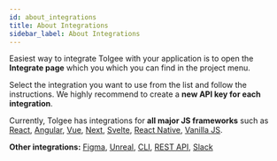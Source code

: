 ---
id: about_integrations
title: About Integrations
sidebar_label: About Integrations
---


Easiest way to integrate Tolgee with your application is to open the **Integrate page** which you which you can find in the project menu.

Select the integration you want to use from the list and follow the instructions. We highly recommend to create a **new API key for each integration**.

<ScreenshotWrapper
  src="/img/docs/platform/integrations.webp"
  alt="integrations"
/>

Currently, Tolgee has integrations for **all major JS frameworks** such as [React](/js-sdk/integrations/react/installation),
[Angular](/js-sdk/integrations/angular/installation), [Vue](/js-sdk/integrations/vue/installation),
[Next](/js-sdk/integrations/react/next/introduction), [Svelte](/js-sdk/integrations/svelte/installation),
[React Native](/js-sdk/integrations/react/react_native), [Vanilla JS](/js-sdk/integrations/vanilla/installation).

**Other integrations:** [Figma](/platform/integrations/figma_plugin/setup), [Unreal](/platform/integrations/unreal_plugin/setup),
[CLI](https://tolgee.io/tolgee-cli), [REST API](/api), [Slack](/platform/integrations/slack_integration/setup)
